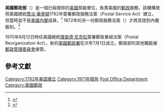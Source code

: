 {{Infobox Government agency
| agency_name    = United States<br/>Post Office Department
| type            = 部
| nativename      = 
| nativename_a    = 
| nativename_r    = 
| logo            = 
| logo_width      = 
| logo_caption    = 
| seal            =Seal_of_the_United_States_Department_of_the_Post_Office.svg
| seal_width      = 180px
| seal_caption    =
| formed          = {{Start date|1792|02|20}}
| dissolved       = 1971年7月1日
| superseding     = [[美國郵政署|美國郵政署]]
| headquarters    = [[旧邮政局大厦|旧邮政局大厦]]
| chief1_name     = [[美國郵政大臣|郵鎮大臣]]
| chief1_position = 
| footnotes       =
}}

'''美國郵政部'''（{{lang-en|Post Office Department}}）是一個已經廢除的[[美國|美國]]部級單位，負責美國的[[郵政|郵政]]服務。該機構按照美國總統[[喬治·華盛頓|喬治·華盛頓]]1792年簽署郵政服務法案（Postal Service Act）建立，但當時並不是[[美國內閣|美國內閣]]成員，<ref>{{cite web |url=http://www.usps.com/cpim/ftp/pubs/pub100/pub100.htm |archiveurl=https://web.archive.org/web/20041030125608/https://www.usps.com/cpim/ftp/pubs/pub100/pub100.htm |archivedate=2004年10月30日 |title=The United States Postal Service: An American History 1775 – 2002 |publisher=United States Postal Service |date=September 2003 |deadurl=yes }}</ref> 1872年的另一份郵政服務法案（{{USStat|17|283}}）才將其提到內閣級別。<ref>{{cite web |url=http://www.archives.gov/research/post-offices/postal-clerks-1883-1902.html |title=Indexes to Rosters of Railway Postal Clerks, ca. 1883 - ca. 1902 |publisher=National Archives and Records Administration}}</ref>

1970年8月12日時任美國總統[[理查德·尼克松|理查德·尼克松]]簽署郵政重組法案（Postal Reorganization Act），新的[[美國郵政署|美國郵政署]]在次年7月1日成立。郵政部的其他職能被[[郵政管理委員會|郵政管理委員會]]接管。

== 參考文獻==
{{Reflist|2}}

{{USCabinet}}
[[Category:1792年美国建立|Category:1792年美国建立]]
[[Category:1971年廢除|Category:1971年廢除]]
[[Category:美國已廢止政府機構|Post Office Department]]
[[Category:美國郵政|Category:美國郵政]]